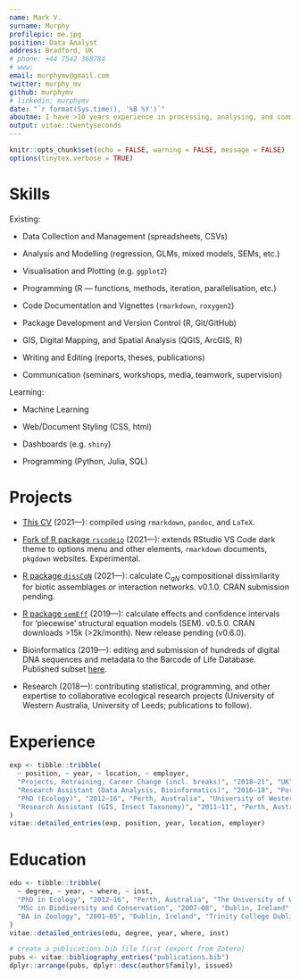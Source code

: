 ```yaml
---
name: Mark V.
surname: Murphy
profilepic: me.jpg
position: Data Analyst
address: Bradford, UK
# phone: +44 7542 368784
# www: 
email: murphymv@gmail.com
twitter: murphy_mv
github: murphymv
# linkedin: murphymv
date: "`r format(Sys.time(), '%B %Y')`"
aboutme: I have >10 years experience in processing, analysing, and communicating data. My experience has been gained from education, employment, PhD research, and self-driven projects and training. I have a background in ecology and conservation, but with increasing interest and expertise in statistics, programming, and data science in recent years. I also have developing interests in the areas of AI, health, and finance (esp. cryptocurrencies), and in the role of technology in driving rapid societal change. I am currently looking to apply my skills and experience to a new role, and ideally to meaningful data-driven projects and services with wider societal benefits. Further details on my previous experience, skills and outputs are in my [extended (academic) CV](https://github.com/murphymv/CV/CV_academic).
output: vitae::twentyseconds
---
```


```r
knitr::opts_chunk$set(echo = FALSE, warning = FALSE, message = FALSE)
options(tinytex.verbose = TRUE)
```

# Skills

Existing:

-   Data Collection and Management (spreadsheets, CSVs)

-   Analysis and Modelling (regression, GLMs, mixed models, SEMs, etc.)

-   Visualisation and Plotting (e.g. `ggplot2`)

-   Programming (R --- functions, methods, iteration, parallelisation, etc.)

-   Code Documentation and Vignettes (`rmarkdown`, `roxygen2`)

-   Package Development and Version Control (R, Git/GitHub)

-   GIS, Digital Mapping, and Spatial Analysis (QGIS, ArcGIS, R)

-   Writing and Editing (reports, theses, publications)

-   Communication (seminars, workshops, media, teamwork, supervision)

Learning:

-   Machine Learning

-   Web/Document Styling (CSS, html)

-   Dashboards (e.g. `shiny`)

-   Programming (Python, Julia, SQL)

# Projects

-   [This CV](https://github.com/murphymv/CV) (2021---): compiled using `rmarkdown`, `pandoc`, and `LaTeX`.

-   [Fork of R package `rscodeio`](https://github.com/murphymv/rscodeio) (2021---): extends RStudio VS Code dark theme to options menu and other elements, `rmarkdown` documents, `pkgdown` websites. Experimental.

-   [R package `dissCqN`](https://github.com/murphymv/dissCqN) (2021---): calculate C~*qN*~ compositional dissimilarity for biotic assemblages or interaction networks. v0.1.0. CRAN submission pending.

-   [R package `semEff`](https://github.com/murphymv/semEff) (2019---): calculate effects and confidence intervals for 'piecewise' structural equation models (SEM). v0.5.0. CRAN downloads \>15k (\>2k/month). New release pending (v0.6.0).

-   Bioinformatics (2019---): editing and submission of hundreds of digital DNA sequences and metadata to the Barcode of Life Database. Published subset [here](https://doi.org/10.5883/ds-aglswa).

-   Research (2018---): contributing statistical, programming, and other expertise to collaborative ecological research projects (University of Western Australia, University of Leeds; publications to follow).

# Experience

```r
exp <- tibble::tribble(
  ~ position, ~ year, ~ location, ~ employer,
  "Projects, Retraining, Career Change (incl. breaks)", "2018—21", "UK", "Self-Driven", 
  "Research Assistant (Data Analysis, Bioinformatics)", "2016—18", "Perth, Australia", "University of Western Australia", 
  "PhD (Ecology)", "2012—16", "Perth, Australia", "University of Western Australia",
  "Research Assistant (GIS, Insect Taxonomy)", "2011—11", "Perth, Australia", "University of Western Australia",
)
vitae::detailed_entries(exp, position, year, location, employer)
```

# Education

```r
edu <- tibble::tribble(
  ~ degree, ~ year, ~ where, ~ inst,
  "PhD in Ecology", "2012—16", "Perth, Australia", "The University of Western Australia", 
  "MSc in Biodiversity and Conservation", "2007—08", "Dublin, Ireland", "Trinity College Dublin", 
  "BA in Zoology", "2001—05", "Dublin, Ireland", "Trinity College Dublin"
)
vitae::detailed_entries(edu, degree, year, where, inst)
```

```r
# create a publications.bib file first (export from Zotero)
pubs <- vitae::bibliography_entries("publications.bib")
dplyr::arrange(pubs, dplyr::desc(author$family), issued)
```
